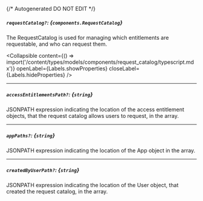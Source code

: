 {/* Autogenerated DO NOT EDIT  */}

##### `requestCatalog?`: *{`components.RequestCatalog`}*
The RequestCatalog is used for managing which entitlements are requestable, and who can request them.

<Collapsible content={() => import('/content/types/models/components/request_catalog/typescript.mdx')} openLabel={Labels.showProperties} closeLabel={Labels.hideProperties} />


---
##### `accessEntitlementsPath?`: *{`string`}*
JSONPATH expression indicating the location of the access entitlement objects, that the request catalog allows users to request, in the array.

---
##### `appPaths?`: *{`string`}*
JSONPATH expression indicating the location of the App object in the array.

---
##### `createdByUserPath?`: *{`string`}*
JSONPATH expression indicating the location of the User object, that created the request catalog, in the array.


